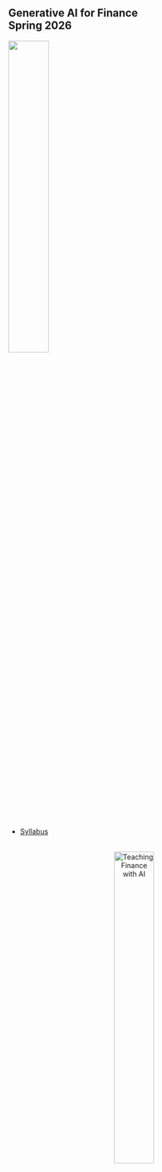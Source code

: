
## Generative AI for Finance<br>Spring 2026

![](RiceBusiness-transparent-logo-sm.png){width=40%} 

- [Syllabus](syllabus.pdf)

<div style="text-align: center; margin: 2rem 0;">
  <img src="slides-construction.png" alt="Teaching Finance with AI" style="width: 40%; height: auto;">
</div>
